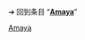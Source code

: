 {{LSR
|article = Amaya
|latest_release_version = 11.4.4
|latest_release_date = {{release date and age|2012|01|18}}
}}<noinclude>
➔ 回到条目 “'''[[Amaya]]'''”

[[Category:最新稳定版模板|Amaya]]
</noinclude>